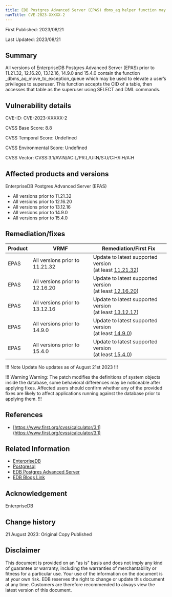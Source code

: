 ```yaml
---
title: EDB Postgres Advanced Server (EPAS) dbms_aq helper function may run arbitrary SQL as a superuser
navTitle: CVE-2023-XXXXX-2
---
```


First Published: 2023/08/21

Last Updated: 2023/08/21

## Summary 

All versions of EnterpriseDB Postgres Advanced Server (EPAS) prior to 11.21.32, 12.16.20, 13.12.16, 14.9.0 and 15.4.0 contain the function _dbms_aq_move_to_exception_queue which may be used to elevate a user’s privileges to superuser. This function accepts the OID of a table, then accesses that table as the superuser using SELECT and DML commands. 

## Vulnerability details

CVE-ID:  CVE-2023-XXXXX-2

CVSS Base Score: 8.8

CVSS Temporal Score: Undefined

CVSS Environmental Score: Undefined

CVSS Vector: CVSS:3.1/AV:N/AC:L/PR:L/UI:N/S:U/C:H/I:H/A:H

## Affected products and versions

EnterpriseDB Postgres Advanced Server (EPAS)
* All versions prior to 11.21.32
* All versions prior to 12.16.20
* All versions prior to 13.12.16
* All versions prior to 14.9.0
* All versions prior to 15.4.0 

## Remediation/fixes

| Product | VRMF | Remediation/First Fix |
|---------|------|-----------------------|
| EPAS | All versions prior to 11.21.32 | Update to latest supported version <br/> (at least [11.21.32](/epas/11/epas_rel_notes/epas11_21_32_rel_notes/)) 
| EPAS | All versions prior to 12.16.20 | Update to latest supported version <br/> (at least [12.16.20](/epas/12/epas_rel_notes/epas12_16_20_rel_notes/)) |
| EPAS | All versions prior to 13.12.16 | Update to latest supported version <br/> (at least [13.12.17](/epas/13/epas_rel_notes/epas13_12_17_rel_notes/))
| EPAS | All versions prior to 14.9.0 | Update to latest supported version <br/> (at least [14.9.0](/epas/14/epas_rel_notes/epas14_9_0_rel_notes/))
| EPAS | All versions prior to 15.4.0 | Update to latest supported version <br/> (at least [15.4.0](/epas/15/epas_rel_notes/epas15_4_0_rel_notes/))

!!! Note Update
No updates as of August 21st 2023
!!!

!!! Warning Warning:
The patch modifies the definitions of system objects inside the database, some behavioral differences may be noticeable after applying fixes. Affected users should confirm whether any of the provided fixes are likely to affect applications running against the database prior to applying them. 
!!!

## References

* [https://www.first.org/cvss/calculator/3.1](https://www.first.org/cvss/calculator/3.1)


## Related Information

* [EnterpriseDB](https://www.enterprisedb.com/)
* [Postgresql](https://postgresql.org)
* [EDB Postgres Advanced Server](https://www.enterprisedb.com/products/edb-postgres-advanced-server)
* [EDB Blogs Link]()

## Acknowledgement

EnterpriseDB

## Change history

21 August 2023: Original Copy Published

## Disclaimer

This document is provided on an "as is" basis and does not imply any kind of guarantee or warranty, including the warranties of merchantability or fitness for a particular use. Your use of the information on the document is at your own risk. EDB reserves the right to change or update this document at any time. Customers are therefore recommended to always view the latest version of this document.
